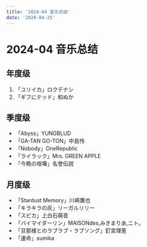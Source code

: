 ```yaml
---
title: '2024-04 音乐总结'
date: '2024-04-25'
---
```


# 2024-04 音乐总结

## 年度级

1. 「ユリイカ」ロクデナシ
2. 「ギフにテッド」和ぬか

## 季度级

- 「Abyss」YUNGBLUD
- 「GA-TAN GO-TON」中島怜
- 「Nobody」OneRepublic
- 「ライラック」Mrs. GREEN APPLE
- 「今晩の喧嘩」名誉伝説

## 月度级

- 「Stardust Memory」川崎鷹也
- 「キラキラの灰」リーガルリリー
- 「スピカ」上白石萌音
- 「バイマイダーリン」MAISONdes,みきまりあ,ニト。
- 「旦那様とのラブラブ・ラブソング」釘宮理恵
- 「運命」sumika
